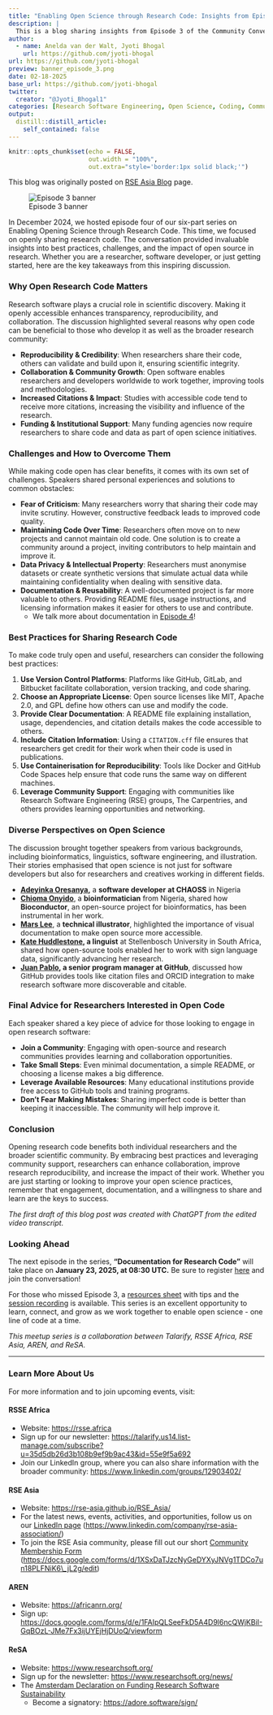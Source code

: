 ```yaml
---
title: "Enabling Open Science through Research Code: Insights from Episode 3 - Opening up Research Code"
description: |
  This is a blog sharing insights from Episode 3 of the Community Conversation series 'Enabling Open Science Through Research Code'.
author:
  - name: Anelda van der Walt, Jyoti Bhogal
    url: https://github.com/jyoti-bhogal
url: https://github.com/jyoti-bhogal
preview: banner_episode_3.png
date: 02-18-2025
base_url: https://github.com/jyoti-bhogal
twitter:
  creator: "@Jyoti_Bhogal1"
categories: [Research Software Engineering, Open Science, Coding, Community Building, Experience Blog, Online, Remote]
output:
  distill::distill_article:
    self_contained: false
---
```


```r
knitr::opts_chunk$set(echo = FALSE,
                      out.width = "100%",
                      out.extra="style='border:1px solid black;'")
```

This blog was originally posted on [RSE Asia Blog](https://rse-asia.github.io/RSE_Asia/blog/2025-02-18-EOSTRC_ep_3/) page.


![Episode 3 banner](banner_episode_3.png)

In December 2024, we hosted episode four of our six-part series on Enabling Opening Science through Research Code. This time, we focused on openly sharing research code. The conversation provided invaluable insights into best practices, challenges, and the impact of open source in research. Whether you are a researcher, software developer, or just getting started, here are the key takeaways from this inspiring discussion.

### **Why Open Research Code Matters**

Research software plays a crucial role in scientific discovery. Making it openly accessible enhances transparency, reproducibility, and collaboration. The discussion highlighted several reasons why open code can be beneficial to those who develop it as well as the broader research community:

* **Reproducibility & Credibility**: When researchers share their code, others can validate and build upon it, ensuring scientific integrity.  
* **Collaboration & Community Growth**: Open software enables researchers and developers worldwide to work together, improving tools and methodologies.  
* **Increased Citations & Impact**: Studies with accessible code tend to receive more citations, increasing the visibility and influence of the research.  
* **Funding & Institutional Support**: Many funding agencies now require researchers to share code and data as part of open science initiatives.

### **Challenges and How to Overcome Them**

While making code open has clear benefits, it comes with its own set of challenges. Speakers shared personal experiences and solutions to common obstacles:

* **Fear of Criticism**: Many researchers worry that sharing their code may invite scrutiny. However, constructive feedback leads to improved code quality.  
* **Maintaining Code Over Time**: Researchers often move on to new projects and cannot maintain old code. One solution is to create a community around a project, inviting contributors to help maintain and improve it.  
* **Data Privacy & Intellectual Property**: Researchers must anonymise datasets or create synthetic versions that simulate actual data while maintaining confidentiality when dealing with sensitive data.  
* **Documentation & Reusability**: A well-documented project is far more valuable to others. Providing README files, usage instructions, and licensing information makes it easier for others to use and contribute.   
  * We talk more about documentation in [Episode 4](https://zenodo.org/records/14833914)\!

### **Best Practices for Sharing Research Code**

To make code truly open and useful, researchers can consider the following best practices:

1. **Use Version Control Platforms**: Platforms like GitHub, GitLab, and Bitbucket facilitate collaboration, version tracking, and code sharing.  
2. **Choose an Appropriate License**: Open source licenses like MIT, Apache 2.0, and GPL define how others can use and modify the code.  
3. **Provide Clear Documentation**: A README file explaining installation, usage, dependencies, and citation details makes the code accessible to others.  
4. **Include Citation Information**: Using a `CITATION.cff` file ensures that researchers get credit for their work when their code is used in publications.  
5. **Use Containerisation for Reproducibility**: Tools like Docker and GitHub Code Spaces help ensure that code runs the same way on different machines.  
6. **Leverage Community Support**: Engaging with communities like Research Software Engineering (RSE) groups, The Carpentries, and others provides learning opportunities and networking.

### **Diverse Perspectives on Open Science**

The discussion brought together speakers from various backgrounds, including bioinformatics, linguistics, software engineering, and illustration. Their stories emphasised that open science is not just for software developers but also for researchers and creatives working in different fields.

* [**Adeyinka Oresanya**](https://linkedin.com/in/adeyinkaoresanya)**,** a **software developer** **at CHAOSS** in Nigeria  
* [**Chioma Onyido**](https://www.linkedin.com/in/chioma-onyido/), a **bioinformatician** from Nigeria, shared how **Bioconductor**, an open-source project for bioinformatics, has been instrumental in her work.  
* [**Mars Lee**](https://www.linkedin.com/in/mars-lee/), a **technical illustrator**, highlighted the importance of visual documentation to make open source more accessible.  
* [**Kate Huddlestone**](https://www.researchgate.net/profile/Kate-Huddlestone)**, a linguist** at Stellenbosch University in South Africa, shared how open-source tools enabled her to work with sign language data, significantly advancing her research.  
* [**Juan Pablo**](https://orcid.org/0009-0003-0208-8480)**, a senior program manager at GitHub**, discussed how GitHub provides tools like citation files and ORCID integration to make research software more discoverable and citable.

### **Final Advice for Researchers Interested in Open Code**

Each speaker shared a key piece of advice for those looking to engage in open research software:

* **Join a Community**: Engaging with open-source and research communities provides learning and collaboration opportunities.  
* **Take Small Steps**: Even minimal documentation, a simple README, or choosing a license makes a big difference.  
* **Leverage Available Resources**: Many educational institutions provide free access to GitHub tools and training programs.  
* **Don’t Fear Making Mistakes**: Sharing imperfect code is better than keeping it inaccessible. The community will help improve it.

### **Conclusion**

Opening research code benefits both individual researchers and the broader scientific community. By embracing best practices and leveraging community support, researchers can enhance collaboration, improve research reproducibility, and increase the impact of their work. Whether you are just starting or looking to improve your open science practices, remember that engagement, documentation, and a willingness to share and learn are the keys to success.

*The first draft of this blog post was created with ChatGPT from the edited video transcript.*

### **Looking Ahead**

The next episode in the series, **"Documentation for Research Code"** will take place on **January 23, 2025, at 08:30 UTC.** Be sure to register [here](https://us06web.zoom.us/meeting/register/tZ0scOmspz0iH9IMt4yxc0O37uEUUiPxYDxa#/registration) and join the conversation\!

For those who missed Episode 3, a [resources sheet](https://zenodo.org/records/14833789) with tips and the [session recording](https://www.youtube.com/watch?v=cDq9UMSOkhs) is available. This series is an excellent opportunity to learn, connect, and grow as we work together to enable open science \- one line of code at a time.

*This meetup series is a collaboration between Talarify, RSSE Africa, RSE Asia, AREN, and ReSA.* 

------------------------------------------------------------------------

### **Learn More About Us**

For more information and to join upcoming events, visit:

#### RSSE Africa

-   Website: <https://rsse.africa>\
-   Sign up for our newsletter: <https://talarify.us14.list-manage.com/subscribe?u=35d5db26d3b108b9ef9b9ac43&id=55e9f5a692>\
-   Join our LinkedIn group, where you can also share information with the broader community: <https://www.linkedin.com/groups/12903402/>

#### RSE Asia

-   Website: <https://rse-asia.github.io/RSE_Asia/>\
-   For the latest news, events, activities, and opportunities, follow us on our [LinkedIn page](https://www.linkedin.com/company/rse-asia-association/) (<https://www.linkedin.com/company/rse-asia-association/>)\
-   To join the RSE Asia community, please fill out our short [Community Membership Form](https://docs.google.com/forms/d/1XSxDaTJzcNyGeDYXyJNVg1TDCo7un18PLFNiK6_jL2g/edit) ([https://docs.google.com/forms/d/1XSxDaTJzcNyGeDYXyJNVg1TDCo7un18PLFNiK6\\\_jL2g/edit](https://docs.google.com/forms/d/1XSxDaTJzcNyGeDYXyJNVg1TDCo7un18PLFNiK6_jL2g/edit){.uri})

#### AREN

-   Website: <https://africanrn.org/>\
-   Sign up: <https://docs.google.com/forms/d/e/1FAIpQLSeeFkD5A4D9l6ncQWjKBiI-GqBOzL-JMe7Fx3ijUYEjHjDUoQ/viewform>

#### ReSA

-   Website: <https://www.researchsoft.org/>\
-   Sign up for the newsletter: <https://www.researchsoft.org/news/>\
-   The [Amsterdam Declaration on Funding Research Software Sustainability](https://ogyaqy.clicks.mlsend.com/ty/c/eyJ2Ijoie1wiYVwiOjc3ODEyOSxcImxcIjoxMzM1MDk5NDcxNDA4Njc3OTMsXCJyXCI6MTMzNTA5OTQ4NTg4OTUwNzkzfSIsInMiOiJiMTU2Y2FhYzI3YjQyZjI1In0)
    -   Become a signatory: <https://adore.software/sign/>


